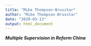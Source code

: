 ```yaml
---
title: "Mike Thompson-Brusstar"
author: "Mike Thompson-Brusstar"
date: "2020-03-13"
output: html_document
---
```


***Multiple Supervision in Reform China***

